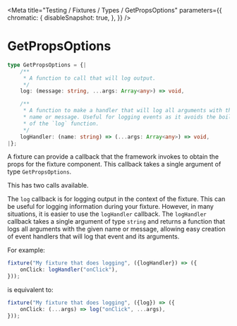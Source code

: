 
<Meta
  title="Testing / Fixtures / Types / GetPropsOptions"
  parameters={{
        chromatic: {
            disableSnapshot: true,
        },
    }}
/>

# GetPropsOptions

```ts
type GetPropsOptions = {|
    /**
     * A function to call that will log output.
     */
    log: (message: string, ...args: Array<any>) => void,

    /**
     * A function to make a handler that will log all arguments with the given
     * name or message. Useful for logging events as it avoids the boilerplate
     * of the `log` function.
     */
    logHandler: (name: string) => (...args: Array<any>) => void,
|};
```

A fixture can provide a callback that the framework invokes to obtain the props for the fixture component. This callback takes a single argument of type `GetPropsOptions`.

This has two calls available.

The `log` callback is for logging output in the context of the fixture. This can be useful for logging information during your fixture. However, in many situations, it is easier to use the `logHandler` callback. The `logHandler` callback takes a single argument of type `string` and returns a function that logs all arguments with the given name or message, allowing easy creation of event handlers that will log that event and its arguments.

For example:

```ts
fixture("My fixture that does logging", ({logHandler}) => ({
    onClick: logHandler("onClick"),
}));
```

is equivalent to:

```ts
fixture("My fixture that does logging", ({log}) => ({
    onClick: (...args) => log("onClick", ...args),
}));
```
